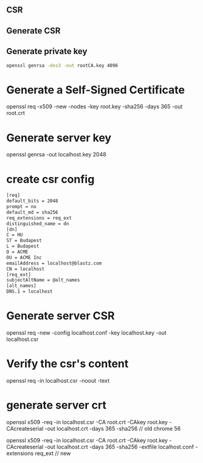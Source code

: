 ## CSR

## Generate CSR

## Generate private key

```bash
openssl genrsa -des3 -out rootCA.key 4096
```

# Generate a Self-Signed Certificate

openssl req -x509 -new -nodes -key root.key -sha256 -days 365 -out root.crt

# Generate server key

openssl genrsa -out localhost.key 2048

# create csr config

```bash
[req]
default_bits = 2048
prompt = no
default_md = sha256
req_extensions = req_ext
distinguished_name = dn
[dn]
C = HU
ST = Budapest
L = Budapest
O = ACME
OU = ACME Inc
emailAddress = localhost@blastz.com
CN = localhost
[req_ext]
subjectAltName = @alt_names
[alt_names]
DNS.1 = localhost
```

# Generate server CSR

openssl req -new -config localhost.conf -key localhost.key -out localhost.csr

# Verify the csr's content

openssl req -in localhost.csr -noout -text

# generate server crt

openssl x509 -req -in localhost.csr -CA root.crt -CAkey root.key -CAcreateserial -out localhost.crt -days 365 -sha256 // old chrome 56

openssl x509 -req -in localhost.csr -CA root.crt -CAkey root.key -CAcreateserial -out localhost.crt -days 365 -sha256 -extfile localhost.conf -extensions req_ext // new
